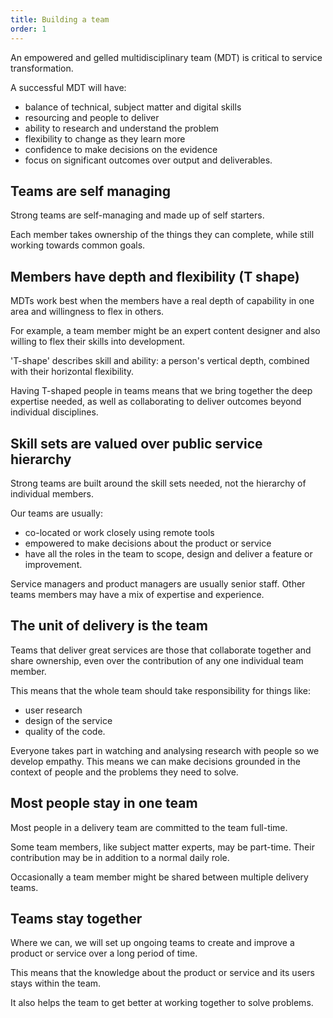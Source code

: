```yaml
---
title: Building a team
order: 1
---
```


An empowered and gelled multidisciplinary team (MDT) is critical to service transformation.

A successful MDT will have:

- balance of technical, subject matter and digital skills
- resourcing and people to deliver
- ability to research and understand the problem
- flexibility to change as they learn more
- confidence to make decisions on the evidence
- focus on significant outcomes over output and deliverables.

## Teams are self managing

Strong teams are self-managing and made up of self starters.

Each member takes ownership of the things they can complete, while still working towards common goals.

## Members have depth and flexibility (T shape)

MDTs work best when the members have a real depth of capability in one area and willingness to flex in others.

For example, a team member might be an expert content designer and also willing to flex their skills into development.

<PageAlert tone="info">
	'T-shape' describes skill and ability: a person's vertical depth, combined
	with their horizontal flexibility.
</PageAlert>

Having T-shaped people in teams means that we bring together the deep expertise needed, as well as collaborating to deliver outcomes beyond individual disciplines.

## Skill sets are valued over public service hierarchy

Strong teams are built around the skill sets needed, not the hierarchy of individual members.

Our teams are usually:

- co-located or work closely using remote tools
- empowered to make decisions about the product or service
- have all the roles in the team to scope, design and deliver a feature or improvement.

Service managers and product managers are usually senior staff. Other teams members may have a mix of expertise and experience.

## The unit of delivery is the team

Teams that deliver great services are those that collaborate together and share ownership, even over the contribution of any one individual team member.

This means that the whole team should take responsibility for things like:

- user research
- design of the service
- quality of the code.

Everyone takes part in watching and analysing research with people so we develop empathy. This means we can make decisions grounded in the context of people and the problems they need to solve.

## Most people stay in one team

Most people in a delivery team are committed to the team full-time.

Some team members, like subject matter experts, may be part-time. Their contribution may be in addition to a normal daily role.

Occasionally a team member might be shared between multiple delivery teams.

## Teams stay together

Where we can, we will set up ongoing teams to create and improve a product or service over a long period of time.

This means that the knowledge about the product or service and its users stays within the team.

It also helps the team to get better at working together to solve problems.
